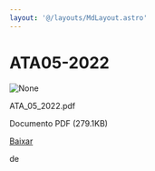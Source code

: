 ```yaml
---
layout: '@/layouts/MdLayout.astro'
---
```






ATA05-2022
==========










<Image src="https://arapiraca.ufal.br/graduacao/ciencia-da-computacao/documentos/atas-do-colegiado-e-nde/colegiado/2022/copy4_of_ata_01_2022.pdf/%2b%2bplone%2b%2bufalprofile/imgs/file-icon.png" alt="None" inferSize />

 ATA\_05\_2022.pdf  

 Documento PDF
 (279.1KB)
 

[Baixar](%40%40download/file/ATA_05_2022.pdf)























 de 












